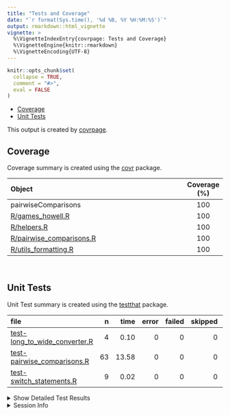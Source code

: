 ```yaml
---
title: "Tests and Coverage"
date: "`r format(Sys.time(), '%d %B, %Y %H:%M:%S')`"
output: rmarkdown::html_vignette
vignette: >
  %\VignetteIndexEntry{covrpage: Tests and Coverage}
  %\VignetteEngine{knitr::rmarkdown}
  %\VignetteEncoding{UTF-8}
---
```

  
```r
knitr::opts_chunk$set(
  collapse = TRUE,
  comment = "#>",
  eval = FALSE
)
```

<!--- Placeholder for tests/README.md Do Not Edit--->
  - [Coverage](#coverage)
  - [Unit Tests](#unit-tests)

This output is created by
[covrpage](https://github.com/metrumresearchgroup/covrpage).

## Coverage

Coverage summary is created using the
[covr](https://github.com/r-lib/covr) package.

| Object                                                   | Coverage (%) |
| :------------------------------------------------------- | :----------: |
| pairwiseComparisons                                      |     100      |
| [R/games\_howell.R](https://github.com/IndrajeetPatil/pairwiseComparisons/tree/master/R/games_howell.R)                 |     100      |
| [R/helpers.R](https://github.com/IndrajeetPatil/pairwiseComparisons/tree/master/R/helpers.R)                            |     100      |
| [R/pairwise\_comparisons.R](https://github.com/IndrajeetPatil/pairwiseComparisons/tree/master/R/pairwise_comparisons.R) |     100      |
| [R/utils\_formatting.R](https://github.com/IndrajeetPatil/pairwiseComparisons/tree/master/R/utils_formatting.R)         |     100      |

<br>

## Unit Tests

Unit Test summary is created using the
[testthat](https://github.com/r-lib/testthat) package.

| file                                                                       |  n |  time | error | failed | skipped | warning |
| :------------------------------------------------------------------------- | -: | ----: | ----: | -----: | ------: | ------: |
| [test-long\_to\_wide\_converter.R](https://github.com/IndrajeetPatil/pairwiseComparisons/tree/master/tests/testthat/test-long_to_wide_converter.R) |  4 |  0.10 |     0 |      0 |       0 |       0 |
| [test-pairwise\_comparisons.R](https://github.com/IndrajeetPatil/pairwiseComparisons/tree/master/tests/testthat/test-pairwise_comparisons.R)       | 63 | 13.58 |     0 |      0 |       0 |       0 |
| [test-switch\_statements.R](https://github.com/IndrajeetPatil/pairwiseComparisons/tree/master/tests/testthat/test-switch_statements.R)             |  9 |  0.02 |     0 |      0 |       0 |       0 |

<details closed>

<summary> Show Detailed Test Results </summary>

| file                                                                           | context                   |                               test                               | status |  n |  time |
| :----------------------------------------------------------------------------- | :------------------------ | :--------------------------------------------------------------: | :----- | -: | ----: |
| [test-long\_to\_wide\_converter.R](https://github.com/IndrajeetPatil/pairwiseComparisons/tree/master/tests/testthat/test-long_to_wide_converter.R#L26) | long\_to\_wide\_converter |                 long\_to\_wide\_converter works                  | PASS   |  4 |  0.10 |
| [test-pairwise\_comparisons.R](https://github.com/IndrajeetPatil/pairwiseComparisons/tree/master/tests/testthat/test-pairwise_comparisons.R#L62)       | pairwise\_comparisons     |    `pairwise_comparisons()` works for between-subjects design    | PASS   | 32 | 12.28 |
| [test-pairwise\_comparisons.R](https://github.com/IndrajeetPatil/pairwiseComparisons/tree/master/tests/testthat/test-pairwise_comparisons.R#L240_L248) | pairwise\_comparisons     |    `pairwise_comparisons()` works for within-subjects design     | PASS   | 22 |  0.31 |
| [test-pairwise\_comparisons.R](https://github.com/IndrajeetPatil/pairwiseComparisons/tree/master/tests/testthat/test-pairwise_comparisons.R#L386)      | pairwise\_comparisons     |                 dropped levels are not included                  | PASS   |  6 |  0.90 |
| [test-pairwise\_comparisons.R](https://github.com/IndrajeetPatil/pairwiseComparisons/tree/master/tests/testthat/test-pairwise_comparisons.R#L410)      | pairwise\_comparisons     | check if everything works fine with irregular factor level names | PASS   |  3 |  0.09 |
| [test-switch\_statements.R](https://github.com/IndrajeetPatil/pairwiseComparisons/tree/master/tests/testthat/test-switch_statements.R#L8)              | switch statements         |                  switch for p adjustment works                   | PASS   |  9 |  0.02 |

</details>

<details>

<summary> Session Info </summary>

| Field    | Value                            |
| :------- | :------------------------------- |
| Version  | R version 3.6.2 (2019-12-12)     |
| Platform | x86\_64-w64-mingw32/x64 (64-bit) |
| Running  | Windows 10 x64 (build 16299)     |
| Language | English\_United States           |
| Timezone | Europe/Berlin                    |

| Package  | Version |
| :------- | :------ |
| testthat | 2.3.1   |
| covr     | 3.4.0   |
| covrpage | 0.0.70  |

</details>

<!--- Final Status : pass --->
